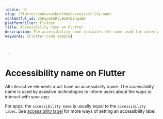 ```yaml
---
locale: nl
slug: /flutter/codevoorbeelden/accessibility-name
contentful_id: 25HqpwDSRjL9o6tOihq1bW
platformFilter: Flutter
title: Accessibility name on Flutter
description: The accessibility name indicates the name used for interface elements by assistive technologies.
keywords: [Flutter code sample]


	
---
```


# Accessibility name on Flutter

All interactive elements must have an accessibility name. The accessibility name is used by assistive technologies to inform users about the ways to interact with your app.

For apps, the `accessibility name` is usually equal to the `accessibility label`. See [accessibility label](https://github.com/appt-org/accessibility-code-examples/blob/main/accessibility-label.md) for more ways of setting an accessibility label.

<CodeSample id="accessibility-name" locale="nl" platform="flutter"/>